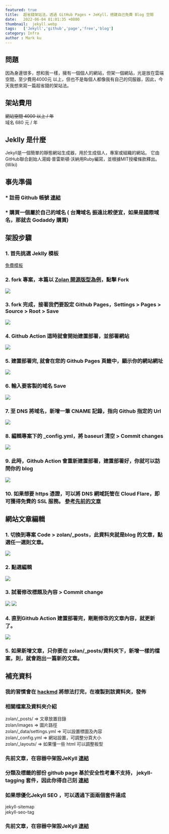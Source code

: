 ```yaml
---
featured: true
title:  超省錢架站法，透過 GitHub Pages + JeKyll，搭建自己免費 Blog 空間
date:   2022-06-04 01:01:35 +0800
thumbnail:  jekyll.webp
tags:   ['Jekyll','github','page','free','blog']
category: Infra
author : Mark ku
---
```

## 問題
因為身邊很多，想和我一樣，擁有一個個人的網站，但架一個網站，光是放在雲端空間，至少費用4000元 以上，但也不是每個人都像我有自己的伺服器，因此，今天我想來寫一篇超省錢的架站法。

## 架站費用
~~網站空間 4000 以上 / 年~~  
域名  680 元 / 年
## Jeklly 是什麼 
Jekyll是一個簡單的靜態網站生成器，用於生成個人，專案或組織的網站。 它由GitHub聯合創始人湯姆·普雷斯頓·沃納用Ruby編寫，並根據MIT授權條款釋出。 (Wiki)

## 事先準備
### * 註冊 Github 帳號 [連結](https://github.com/)
### * 購買一個屬於自己的域名 ( 台灣域名 振遠比較便宜，如果是國際域名，那就去 Godaddy 購買)

## 架設步驟
### 1. 首先挑選 Jeklly 模板
[免費模板](http://jekyllthemes.org/)  

### 2. fork 專案，本篇以 [Zolan 開源版型為例](https://github.com/artemsheludko/zolan)，點擊 Fork
![](https://i.imgur.com/ky411PL.png)

### 3. fork 完成，接著我們要設定 Github Pages，Settings > Pages > Source > Root > Save
![](https://i.imgur.com/AUcLezJ.png)

### 4. Github Action 這時就會開始建置部署，並部署網站
![](https://i.imgur.com/b4QB0r1.png)

### 5. 建置部署完, 就會在您的 Github Pages 頁籤中，顯示你的網站網址
![](https://i.imgur.com/GaLkQnI.png)

### 6. 輸入要客製的域名 Save
![](https://i.imgur.com/CTzYhPb.png)

### 7. 至 DNS 將域名，新增一筆 CNAME 記錄，指向 Github 指定的 Url
![](https://i.imgur.com/vjYI98c.png)

### 8. 編輯專案下的 _config.yml，將 baseurl 清空 > Commit changes
![](https://i.imgur.com/3jOMt4l.png)

### 9. 此時，Github Action 會重新建置部署，建置部署好，你就可以訪問你的 blog 
![](https://i.imgur.com/NJtReZL.png)
### 10. 如果想要 https 憑證，可以將 DNS 網域託管在 Cloud Flare，即可獲得免費的 SSL 服務。 [參考先前的文章](https://blog.markkulab.net/2021/10/27/clould-flare-cdn/)

## 網站文章編輯
### 1. 切換到專案 Code >  zolan/_posts，此資料夾就是blog 的文章，點選任一選則文章。
![](https://i.imgur.com/A6dAj0i.png)
### 2. 點選編輯
![](https://i.imgur.com/9e8x5nW.png)

### 3. 試著修改標題及內容 > Commit change
![](https://i.imgur.com/ayFRoWo.png)
![](https://i.imgur.com/GBXx63t.png)

### 4. 直到Github Action 建置部署完，剛剛修改的文章內容，就更新了。
![](https://i.imgur.com/SwKXUxO.png)

### 5. 如果新增文章，只你要在 zolan/_posts/資料夾下，新增一樣的檔案，則，就會跑出一篇新的文章。

## 補充資料
### 我的習慣會在 [hackmd](https://hackmd.io/) 將想法打完，在複製到該資料夾，發佈
### 相關檔案及資料夾介紹
zolan/_posts/ => 文章放置目錄  
zolan/images => 圖片路徑  
zolan/_data/settings.yml => 可以設置標圖及內容  
zolan/_config.yml => 網站設置，可調整分頁大小  
zolan/_layouts/ => 如果懂一些 html 可以調整板型  
### 先前文章，在容器中架設JeKyll [連結](https://blog.markkulab.net/2021/04/14/Jekyll-Markdown-Blog/)
### 分類及標籤的部份 github page 基於安全性考量不支持， jekyll-tagging 套件，因此你得自己刻 [連結](http://bunchpost.site/jekyll/2018/07/08/step-jekyll-category-in-3teps.html?fbclid=IwAR0h4BIf-k5HgAOs--E8LYWTmVUyFdst1KzDecFJ2qaGjC13Gr3-n14Yu_o#%E5%88%9B%E5%BB%BA%E4%B8%80%E4%B8%AA%E5%88%86%E7%B1%BB%E9%A1%B5%E9%9D%A2)
### 如果想優化Jekyll SEO ，可以透過下面兩個套件達成
jekyll-sitemap  
jekyll-seo-tag  
### 先前文章，在容器中架設JeKyll [連結](https://blog.markkulab.net/2021/04/14/Jekyll-Markdown-Blog/)
